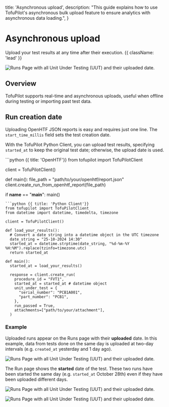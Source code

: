   title: 'Asynchronous upload',
  description:
    "This guide explains how to use TofuPilot's asynchronous bulk upload feature to ensure analytics with asynchronous data loading.",
}

# Asynchronous upload
Upload your test results at any time after their execution. {{ className: 'lead' }}

<Image
  src="/asynchronous-header.png"
  alt="Runs Page with all Unit Under Testing (UUT) and their uploaded date."
/>


## Overview
TofuPilot supports real-time and asynchronous uploads, useful when offline during testing or importing past test data.

## Run creation date
Uploading OpenHTF JSON reports is easy and requires just one line. The `start_time_millis` field sets the test creation date.

With the TofuPilot Python Client, you can upload test results, specifying `started_at` to keep the original test date; otherwise, the upload date is used.


<CodeGroup>
```python {{ title: 'OpenHTF'}}
from tofupilot import TofuPilotClient

client = TofuPilotClient()

def main():
    file_path = "path/to/your/openhtf/report.json"
    client.create_run_from_openhtf_report(file_path)

if __name__ == "__main__":
    main()
```
```python {{ title: 'Python Client'}}
from tofupilot import TofuPilotClient
from datetime import datetime, timedelta, timezone

client = TofuPilotClient()

def load_your_results():
  # Convert a date string into a datetime object in the UTC timezone
  date_string = "25-10-2024 14:30"
  started_at = datetime.strptime(date_string, "%d-%m-%Y %H:%M").replace(tzinfo=timezone.utc)
  return started_at

def main():
  started_at = load_your_results()

  response = client.create_run(
    procedure_id = "FVT1",
    started_at = started_at # datetime object
    unit_under_test = {
      "serial_number": "PCB1A001",
      "part_number": "PCB1",
    },
    run_passed = True,
    attachments=["path/to/your/attachment"],
  )
```
</CodeGroup>

### Example

Uploaded runs appear on the Runs page with their **uploaded** date. In this example, data from tests done on the same day is uploaded at two-day intervals (e.g. `created_at` yesterday and 1 day ago).

<Image
  src="/asynchronous-page-runs.png"
  alt="Runs Page with all Unit Under Testing (UUT) and their uploaded date."
/>


The Run page shows the **started** date of the test. These two runs have been started the same day (e.g. `started_at` October 28th) even if they have been uploaded different days.

<Image
  src="/asynchronous-page-run1.png"
  alt="Runs Page with all Unit Under Testing (UUT) and their uploaded date."
/>

<Image
  src="/asynchronous-page-run2.png"
  alt="Runs Page with all Unit Under Testing (UUT) and their uploaded date."
/>
